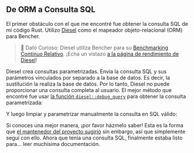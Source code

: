 
## De ORM a Consulta SQL

El primer obstáculo con el que me encontré fue obtener la consulta SQL de mi código Rust.
Utilizo [Diesel][github diesel] como el mapeador objeto-relacional (ORM) para Bencher.

> 🐰 Dato Curioso: Diesel utiliza Bencher para su [Benchmarking Continuo Relativo][relative continuous benchmarking].
> ¡Echa un vistazo [a la página de rendimiento de Diesel][diesel perf page]!

Diesel crea consultas parametrizadas.
Envía la consulta SQL y sus parámetros vinculados por separado a la base de datos.
Es decir, la sustitución la realiza la base de datos.
Por lo tanto, Diesel no puede proporcionar una consulta completa al usuario.
El mejor método que encontré fue usar [la función `diesel::debug_query`][diesel debug query] para obtener la consulta parametrizada:

<DieselDebugQuery />

Y luego limpiar y parametrizar manualmente la consulta en SQL válido:

<DieselSql />

Si conoces una mejor manera, ¡por favor házmelo saber!
Esta es la forma que [el mantenedor del proyecto sugirió][stackoverflow diesel] sin embargo,
así que simplemente seguí con ello.
Ahora que tenía una consulta SQL, finalmente estaba listo para... leer muchísima documentación.

[github diesel]: https://github.com/diesel-rs/diesel
[diesel debug query]: https://docs.rs/diesel/2.1.5/diesel/fn.debug_query.html
[stackoverflow diesel]: https://stackoverflow.com/questions/76467831/ho-to-get-final-sql-query-from-diesel

[relative continuous benchmarking]: /es/docs/how-to/track-benchmarks/#relative-continuous-benchmarking
[diesel perf page]: /perf/diesel